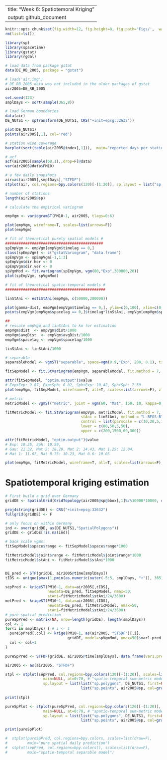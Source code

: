 --
title: "Week 6: Spatiotemoral Kriging"
output: github_document
---
```r
knitr::opts_chunk$set(fig.width=12, fig.height=8, fig.path='Figs/',  warning=FALSE, message=FALSE)
rm(list=ls())
```

```r
library(sp)
library(spacetime)
library(gstat)
library(rgdal)

# load data from package gstat
data(DE_RB_2005, package = "gstat")

# load('air.img')
# DE_RB_2005 data was not included in the older packages of gstat
air2005=DE_RB_2005

set.seed(123)
smplDays <- sort(sample(365,8))

# load German boundaries
data(air)
DE_NUTS1 <- spTransform(DE_NUTS1, CRS("+init=epsg:32632"))

plot(DE_NUTS1)
points(air2005[,1], col='red')

# station wise coverage
barplot(sort(table(air2005@index[,1])),  main="reported days per station", ylab="number of days", xaxt="n")

# acf
acf(air2005[sample(68,1),,drop=F]@data)
var(air2005@data$PM10)

# a few daily snapshots
air=as(air2005[,smplDays],"STFDF")
stplot(air, col.regions=bpy.colors(120)[-(1:20)], sp.layout = list("sp.polygons", DE_NUTS1), scales=list(draw=F), key.space="right", colorkey=T, cuts=0:70, main=NULL)

# number of stations
length(air2005@sp)

# calculate the empirical variogram

empVgm <- variogramST(PM10~1, air2005, tlags=0:6)

plot(empVgm, wireframe=T, scales=list(arrows=F))
plot(empVgm)

# fit of theoretical purely spatial models #
############################################
spEmpVgm <- empVgm[empVgm$timelag == 0,]
class(spEmpVgm) <- c("gstatVariogram", "data.frame")
spEmpVgm <- spEmpVgm[-1,1:3]
spEmpVgm$dir.hor <- 0
spEmpVgm$dir.ver <- 0
spVgmMod <- fit.variogram(spEmpVgm, vgm(80,"Exp",300000,20))
plot(spEmpVgm, spVgmMod)

# fit of theoretical spatio-temporal models #
#############################################

linStAni <- estiStAni(empVgm, c(50000,200000))

plot(gamma~dist, empVgm[empVgm$timelag == 0,], ylim=c(0,100), xlim=c(0,800000))
points(empVgm[empVgm$spacelag == 0,]$timelag*linStAni, empVgm[empVgm$spacelag == 0,]$gamma, col="red")

##
# rescale empVgm and linStAni to km for estimation
empVgm$dist  <- empVgm$dist/1000
empVgm$avgDist  <- empVgm$avgDist/1000
empVgm$spacelag <- empVgm$spacelag/1000

linStAni <- linStAni/1000

# separable
separableModel <- vgmST("separable", space=vgm(0.9,"Exp", 200, 0.1), time =vgm(0.9,"Sph", 3.5, 0.1), sill=120)

fitSepModel <- fit.StVariogram(empVgm, separableModel, fit.method = 7, stAni = linStAni, method = "L-BFGS-B", control = list(parscale=c(100,1,10,1,100)), lower = c(10,0,.1,0,0.1), upper = c(2000,1,12,1,200))

attr(fitSepModel, "optim.output")$value
# Exp+Exp: 9.87, Exp+Sph: 6.82, Sph+Exp: 10.42, Sph+Sph: 7.50
plot(empVgm, fitSepModel, wireframe=T, all=T, scales=list(arrows=F), zlim=c(0,135))

# metric
metricModel <- vgmST("metric", joint = vgm(60, "Mat", 150, 10, kappa=0.6), stAni = 60)

fitMetricModel <- fit.StVariogram(empVgm, metricModel, fit.method = 7,
                                  stAni = linStAni, method = "L-BFGS-B",
                                  control = list(parscale = c(10,20,5,10)),
                                  lower = c(80,50,5,50),
                                  upper = c(200,1500,60,300))

attr(fitMetricModel, "optim.output")$value 
# Exp: 10.25, Sph: 10.59,
# Gau: 21.32, Mat 5: 18.20, Mat 2: 14.43, Mat 1.25: 12.04,
# Mat 1: 11.07, Mat 0.75: 10.23, Mat 0.6: 10.05

plot(empVgm, fitMetricModel, wireframe=T, all=T, scales=list(arrows=F), zlim=c(0,135))
```

# Spatiotemporal kriging estimation

```r

# First build a grid over Germany
gridDE <- SpatialGrid(GridTopology(air2005@sp@bbox[,1]%/%10000*10000, c(10000,10000), cells.dim=ceiling(apply(air2005@sp@bbox,1,diff)/20000)))

proj4string(gridDE) <- CRS("+init=epsg:32632")
fullgrid(gridDE) <- F

# only focus on within Germany
ind <- over(gridDE, as(DE_NUTS1,"SpatialPolygons"))
gridDE <- gridDE[!is.na(ind)]

# back scale vgms:
fitSepModel$space$range <- fitSepModel$space$range*1000

fitMetricModel$joint$range <- fitMetricModel$joint$range*1000
fitMetricModel$stAni <- fitMetricModel$stAni*1000


DE_pred <- STF(gridDE, air2005@time[smplDays])
tIDS <- unique(pmax(1,pmin(as.numeric(outer(-5:5, smplDays, "+")), 365)))

sepPred <- krigeST(PM10~1, data=air2005[,tIDS], 
                   newdata=DE_pred, fitSepModel, nmax=50,
                   stAni=fitMetricModel$stAni/24/3600)
metPred <- krigeST(PM10~1, data=air2005[,tIDS], 
                   newdata=DE_pred, fitMetricModel, nmax=50,
                   stAni=fitMetricModel$stAni/24/3600)
# pure spatial prediction
pureSpPred <- matrix(NA, nrow=length(gridDE), length(smplDays))
col <- 1
for(i in smplDays) { # i <- 1
  pureSpPred[,col] <- krige(PM10~1, as(air2005, "STSDF")[,i],
                            gridDE, model=spVgmMod, nmax=50)$var1.pred
  col <- col+1
}

pureSpPred <- STFDF(gridDE, air2005@time[smplDays], data.frame(var1.pred = as.numeric(pureSpPred)))

air2005 <- as(air2005, "STFDF")

stpl <- stplot(sepPred, col.regions=bpy.colors(120)[-(1:20)], scales=list(draw=F),
                 main=NULL, at=0:70, # "spatio-temporal sum-metric model"
                 sp.layout = list(list("sp.polygons", DE_NUTS1, first=FALSE, col=gray(0.5)),
                                  list("sp.points", air2005@sp, col=gray(0.25), pch=3, cex=.5)))
  
print(stpl)

pureSpPlot <- stplot(pureSpPred, col.regions=bpy.colors(120)[-(1:20)], scales=list(draw=F),
                 main=NULL, at=0:70, # "spatio-temporal sum-metric model"
                 sp.layout = list(list("sp.polygons", DE_NUTS1, first=FALSE, col=gray(0.5)),
                                  list("sp.points", air2005@sp, col=gray(0.25), pch=3, cex=.5)))

print(pureSpPlot)

#  stplot(pureSpPred, col.regions=bpy.colors, scales=list(draw=F),
#         main="pure spatial daily prediction")
#  stplot(sepPred, col.regions=bpy.colors(), scales=list(draw=F),
#         main="spatio-temporal separable model")

```

